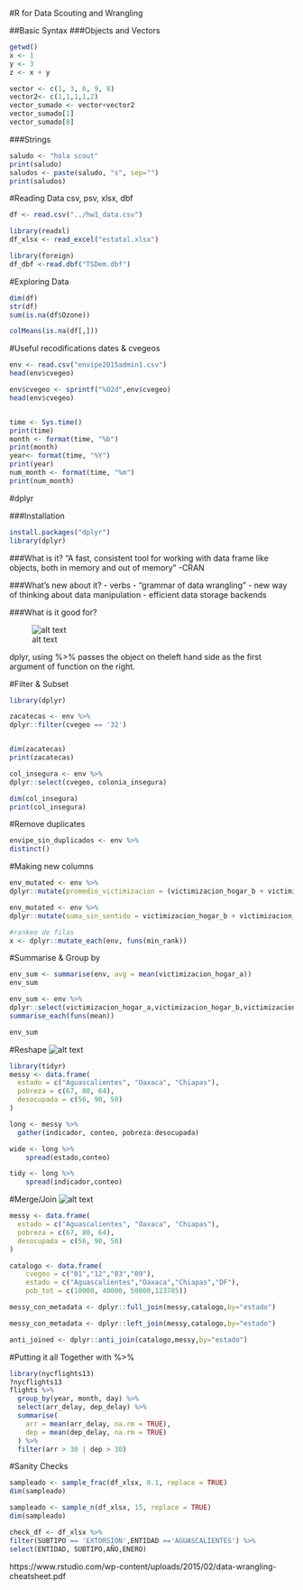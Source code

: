 #R for Data Scouting and Wrangling

##Basic Syntax
###Objects and Vectors
```r
getwd()
x <- 1
y <- 3
z <- x + y

vector <- c(1, 3, 6, 9, 8)
vector2<- c(1,1,1,1,2)
vector_sumado <- vector+vector2
vector_sumado[1]
vector_sumado[8]
```
###Strings
```r
saludo <- "hola scout"
print(saludo)
saludos <- paste(saludo, "s", sep="")
print(saludos)
```


#Reading Data
csv, psv, xlsx, dbf

```r
df <- read.csv("../hw1_data.csv")

library(readxl)
df_xlsx <- read_excel("estatal.xlsx")

library(foreign)
df_dbf <-read.dbf("TSDem.dbf")
```

#Exploring Data

```r
dim(df)
str(df)
sum(is.na(df$Ozone))

colMeans(is.na(df[,]))
```
#Useful recodifications
dates & cvegeos

```r
env <- read.csv("envipe2015admin1.csv")
head(env$cvegeo)

env$cvegeo <- sprintf("%02d",env$cvegeo)
head(env$cvegeo)


time <- Sys.time()
print(time)
month <- format(time, "%b")
print(month)
year<- format(time, "%Y")
print(year)
num_month <- format(time, "%m")
print(num_month)
```
#dplyr

###Installation
```r
install.packages("dplyr")
library(dplyr)
```

###What is it?
"A fast, consistent tool for working with data frame like objects, both in memory and out of memory"
-CRAN

###What's new about it?
- verbs
- "grammar of data wrangling"
- new way of thinking about data manipulation
- efficient data storage backends

###What is it good for?

![alt text](tidy.png)

dplyr, using %>% passes the object on theleft hand side as the first argument of function on the right.


#Filter & Subset
```r
library(dplyr)

zacatecas <- env %>%
dplyr::filter(cvegeo == '32')


dim(zacatecas)
print(zacatecas)

col_insegura <- env %>%
dplyr::select(cvegeo, colonia_insegura)

dim(col_insegura)
print(col_insegura)
```

#Remove duplicates
```r
envipe_sin_duplicados <- env %>%
distinct()
```


#Making new columns
```r
env_mutated <- env %>%
dplyr::mutate(promedio_victimizacion = (victimizacion_hogar_b + victimizacion_hogar_a)/2)

env_mutated <- env %>%
dplyr::mutate(suma_sin_sentido = victimizacion_hogar_b + victimizacion_hogar_a)

#rankeo de filas
x <- dplyr::mutate_each(env, funs(min_rank))
```
#Summarise & Group by  
```r
env_sum <- summarise(env, avg = mean(victimizacion_hogar_a))
env_sum

env_sum <- env %>% 
dplyr::select(victimizacion_hogar_a,victimizacion_hogar_b,victimizacion_pers_b)%>%
summarise_each(funs(mean))

env_sum
```
#Reshape
![alt text](reshape.png)

```r
library(tidyr)
messy <- data.frame(
  estado = c("Aguascalientes", "Oaxaca", "Chiapas"),
  pobreza = c(67, 80, 64),
  desocupada = c(56, 90, 50)
)

long <- messy %>%
  gather(indicador, conteo, pobreza:desocupada)

wide <- long %>%
	spread(estado,conteo)

tidy <- long %>%
	spread(indicador,conteo)
```
#Merge/Join
![alt text](combine.png)

```r
messy <- data.frame(
  estado = c("Aguascalientes", "Oaxaca", "Chiapas"),
  pobreza = c(67, 80, 64),
  desocupada = c(56, 90, 50)
)

catalogo <- data.frame(
	cvegeo = c("01","12","03","09"),
	estado = c("Aguascalientes","Oaxaca","Chiapas","DF"),
	pob_tot = c(10000, 40000, 50000,123785))

messy_con_metadata <- dplyr::full_join(messy,catalogo,by="estado")

messy_con_metadata <- dplyr::left_join(messy,catalogo,by="estado")

anti_joined <- dplyr::anti_join(catalogo,messy,by="estado")
```
#Putting it all Together with %>%

```r
library(nycflights13)
?nycflights13
flights %>%
  group_by(year, month, day) %>%
  select(arr_delay, dep_delay) %>%
  summarise(
    arr = mean(arr_delay, na.rm = TRUE),
    dep = mean(dep_delay, na.rm = TRUE)
  ) %>%
  filter(arr > 30 | dep > 30)

```
#Sanity Checks

```r
sampleado <- sample_frac(df_xlsx, 0.1, replace = TRUE)
dim(sampleado)

sampleado <- sample_n(df_xlsx, 15, replace = TRUE)
dim(sampleado)

check_df <- df_xlsx %>% 
filter(SUBTIPO == 'EXTORSION',ENTIDAD =='AGUASCALIENTES') %>%
select(ENTIDAD, SUBTIPO,AÑO,ENERO) 
```


https://www.rstudio.com/wp-content/uploads/2015/02/data-wrangling-cheatsheet.pdf
